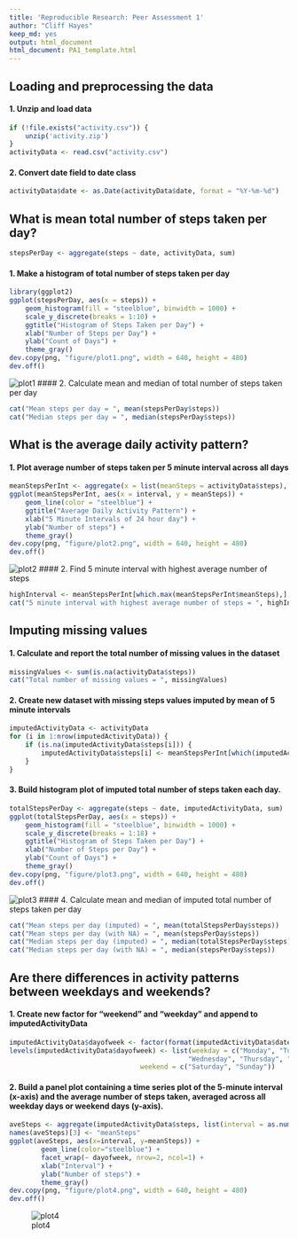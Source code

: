 ```yaml
---
title: 'Reproducible Research: Peer Assessment 1'
author: "Cliff Hayes"
keep_md: yes
output: html_document
html_document: PA1_template.html
---
```


##  Loading and preprocessing the data
#### 1. Unzip and load data
```r
if (!file.exists("activity.csv")) {
    unzip('activity.zip')
}
activityData <- read.csv("activity.csv")
```
#### 2. Convert date field to date class
```r
activityData$date <- as.Date(activityData$date, format = "%Y-%m-%d")
```


## What is mean total number of steps taken per day?
```r
stepsPerDay <- aggregate(steps ~ date, activityData, sum)
```
#### 1. Make a histogram of total number of steps taken per day
```r
library(ggplot2)
ggplot(stepsPerDay, aes(x = steps)) +
    geom_histogram(fill = "steelblue", binwidth = 1000) +
    scale_y_discrete(breaks = 1:10) +
    ggtitle("Histogram of Steps Taken per Day") +
    xlab("Number of Steps per Day") +
    ylab("Count of Days") +
    theme_gray()
dev.copy(png, "figure/plot1.png", width = 640, height = 480)
dev.off()
```
![plot1](figure/plot1.png)
#### 2. Calculate mean and median of total number of steps taken per day
```r
cat("Mean steps per day = ", mean(stepsPerDay$steps))
cat("Median steps per day = ", median(stepsPerDay$steps))
```

## What is the average daily activity pattern?
#### 1. Plot average number of steps taken per 5 minute interval across all days
```r
meanStepsPerInt <- aggregate(x = list(meanSteps = activityData$steps), by = list(interval = activityData$interval), FUN = mean, na.rm = TRUE)
ggplot(meanStepsPerInt, aes(x = interval, y = meanSteps)) +   
    geom_line(color = "steelblue") +  
    ggtitle("Average Daily Activity Pattern") +
    xlab("5 Minute Intervals of 24 hour day") +
    ylab("Number of steps") +  
    theme_gray()
dev.copy(png, "figure/plot2.png", width = 640, height = 480)
dev.off()
```
![plot2](figure/plot2.png)
#### 2. Find 5 minute interval with highest average number of steps
```r
highInterval <- meanStepsPerInt[which.max(meanStepsPerInt$meanSteps),]
cat("5 minute interval with highest average number of steps = ", highInterval$interval)
```


## Imputing missing values
#### 1. Calculate and report the total number of missing values in the dataset
```r
missingValues <- sum(is.na(activityData$steps))
cat("Total number of missing values = ", missingValues)
```
#### 2. Create new dataset with missing steps values imputed by mean of 5 minute intervals
```r
imputedActivityData <- activityData 
for (i in 1:nrow(imputedActivityData)) {
    if (is.na(imputedActivityData$steps[i])) {
        imputedActivityData$steps[i] <- meanStepsPerInt[which(imputedActivityData$interval[i] == meanStepsPerInt$interval), ]$meanSteps
    }
}
```
#### 3. Build histogram plot of imputed total number of steps taken each day.
```r
totalStepsPerDay <- aggregate(steps ~ date, imputedActivityData, sum)
ggplot(totalStepsPerDay, aes(x = steps)) +
    geom_histogram(fill = "steelblue", binwidth = 1000) +
    scale_y_discrete(breaks = 1:18) +
    ggtitle("Histogram of Steps Taken per Day") +
    xlab("Number of Steps per Day") +
    ylab("Count of Days") +
    theme_gray()
dev.copy(png, "figure/plot3.png", width = 640, height = 480)
dev.off()
```
![plot3](figure/plot3.png)
#### 4. Calculate mean and median of imputed total number of steps taken per day
```r
cat("Mean steps per day (imputed) = ", mean(totalStepsPerDay$steps))
cat("Mean steps per day (with NA) = ", mean(stepsPerDay$steps))
cat("Median steps per day (imputed) = ", median(totalStepsPerDay$steps))
cat("Median steps per day (with NA) = ", median(stepsPerDay$steps))
```


## Are there differences in activity patterns between weekdays and weekends?
#### 1. Create new factor for "weekend" and "weekday" and append to imputedActivityData
``` r
imputedActivityData$dayofweek <- factor(format(imputedActivityData$date, "%A"))
levels(imputedActivityData$dayofweek) <- list(weekday = c("Monday", "Tuesday",
                                             "Wednesday", "Thursday", "Friday"),
                                 weekend = c("Saturday", "Sunday"))
```
#### 2. Build a panel plot containing a time series plot of the 5-minute interval (x-axis) and the average number of steps taken, averaged across all weekday days or weekend days (y-axis).
```r
aveSteps <- aggregate(imputedActivityData$steps, list(interval = as.numeric(as.character(imputedActivityData$interval)), dayofweek = imputedActivityData$dayofweek), FUN = "mean")
names(aveSteps)[3] <- "meanSteps"
ggplot(aveSteps, aes(x=interval, y=meanSteps)) + 
        geom_line(color="steelblue") + 
        facet_wrap(~ dayofweek, nrow=2, ncol=1) +
        xlab("Interval") +
        ylab("Number of steps") +
        theme_gray()
dev.copy(png, "figure/plot4.png", width = 640, height = 480)
dev.off()
```
![plot4](figure/plot4.png)